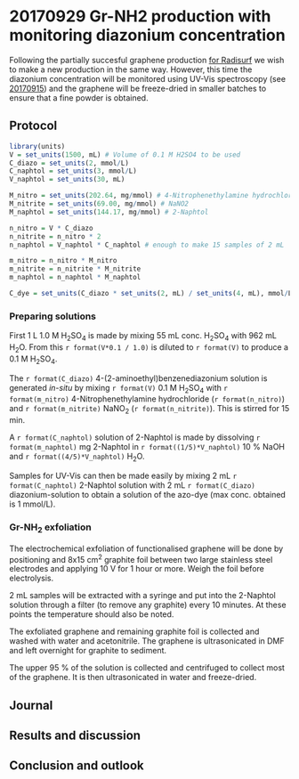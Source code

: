 # 20170929 Gr-NH2 production with monitoring diazonium concentration {#j20170929}

Following the partially succesful graphene production [for Radisurf](#j20170904) we wish to make a new production in the same way. However, this time the diazonium concentration will be monitored using UV-Vis spectroscopy (see [20170915](#j20170915)) and the graphene will be freeze-dried in smaller batches to ensure that a fine powder is obtained.

## Protocol
```r
library(units)
V = set_units(1500, mL) # Volume of 0.1 M H2SO4 to be used
C_diazo = set_units(2, mmol/L)
C_naphtol = set_units(3, mmol/L)
V_naphtol = set_units(30, mL)

M_nitro = set_units(202.64, mg/mmol) # 4-Nitrophenethylamine hydrochloride
M_nitrite = set_units(69.00, mg/mmol) # NaNO2
M_naphtol = set_units(144.17, mg/mmol) # 2-Naphtol

n_nitro = V * C_diazo
n_nitrite = n_nitro * 2
n_naphtol = V_naphtol * C_naphtol # enough to make 15 samples of 2 mL

m_nitro = n_nitro * M_nitro
m_nitrite = n_nitrite * M_nitrite
m_naphtol = n_naphtol * M_naphtol

C_dye = set_units(C_diazo * set_units(2, mL) / set_units(4, mL), mmol/L)
```

### Preparing solutions
First 1 L 1.0 M H~2~SO~4~ is made by mixing 55 mL conc. H~2~SO~4~ with 962 mL H~2~O. From this `r format(V*0.1 / 1.0)` is diluted to `r format(V)` to produce a 0.1 M H~2~SO~4~. 

The `r format(C_diazo)` 4-(2-aminoethyl)benzenediazonium solution is generated *in-situ* by mixing `r format(V)` 0.1 M H~2~SO~4~ with `r format(m_nitro)` 4-Nitrophenethylamine hydrochloride (`r format(n_nitro)`) and `r format(m_nitrite)` NaNO~2~ (`r format(n_nitrite)`). This is stirred for 15 min.

A `r format(C_naphtol)` solution of 2-Naphtol is made by dissolving `r format(m_naphtol)` mg 2-Naphtol in `r format((1/5)*V_naphtol)` 10 % NaOH and `r format((4/5)*V_naphtol)` H~2~O.

Samples for UV-Vis can then be made easily by mixing 2 mL `r format(C_naphtol)` 2-Naphtol solution with 2 mL `r format(C_diazo)` diazonium-solution to obtain a solution of the azo-dye (max conc. obtained is 1 mmol/L).

### Gr-NH~2~ exfoliation
The electrochemical exfoliation of functionalised graphene will be done by positioning and 8x15 cm^2^ graphite foil between two large stainless steel electrodes and applying 10 V for 1 hour or more. Weigh the foil before electrolysis.

2 mL samples will be extracted with a syringe and put into the 2-Naphtol solution through a filter (to remove any graphite) every 10 minutes. At these points the temperature should also be noted.

The exfoliated graphene and remaining graphite foil is collected and washed with water and acetonitrile. The graphene is ultrasonicated in DMF and left overnight for graphite to sediment. 

The upper 95 % of the solution is collected and centrifuged to collect most of the graphene. It is then ultrasonicated in water and freeze-dried.

## Journal

## Results and discussion

## Conclusion and outlook
